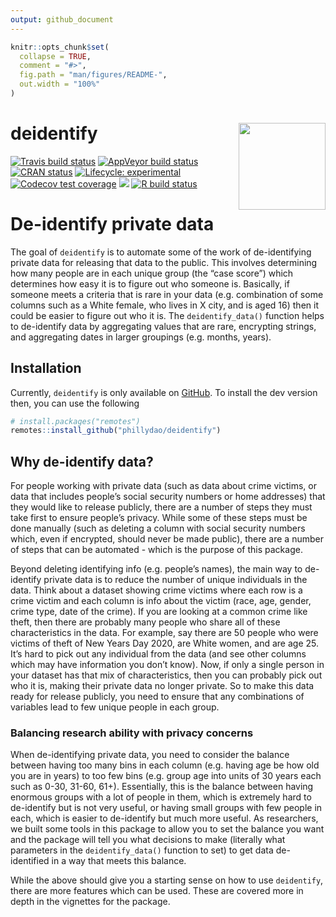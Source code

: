 ```yaml
---
output: github_document
---
```


<!-- README.md is generated from README.Rmd. Please edit that file -->

```r
knitr::opts_chunk$set(
  collapse = TRUE,
  comment = "#>",
  fig.path = "man/figures/README-",
  out.width = "100%"
)
```


# deidentify <img src="man/figures/logo.png" align="right" height="139" />



<!-- badges: start -->
[![Travis build status](https://travis-ci.org/phillydao/deidentify.svg?branch=master)](https://travis-ci.org/phillydao/deidentify)
[![AppVeyor build status](https://ci.appveyor.com/api/projects/status/github/phillydao/deidentify?branch=master&svg=true)](https://ci.appveyor.com/project/phillydao/deidentify)
[![CRAN status](https://www.r-pkg.org/badges/version/deidentify)](https://CRAN.R-project.org/package=deidentify)
[![Lifecycle: experimental](https://img.shields.io/badge/lifecycle-experimental-orange.svg)](https://www.tidyverse.org/lifecycle/#experimental)
[![Codecov test coverage](https://codecov.io/gh/phillydao/deidentify/branch/master/graph/badge.svg)](https://codecov.io/gh/phillydao/deidentify?branch=master)
[![](http://cranlogs.r-pkg.org/badges/grand-total/deidentify?color=blue)](https://cran.r-project.org/package=deidentify)
[![R build status](https://github.com/jacobkap/deidentify/workflows/R-CMD-check/badge.svg)](https://github.com/jacobkap/deidentify/actions)
<!-- badges: end -->

# De-identify private data

The goal of `deidentify` is to automate some of the work of de-identifying private data for releasing that data to the public. This involves determining how many people are in each unique group (the "case score") which determines how easy it is to figure out who someone is. Basically, if someone meets a criteria that is rare in your data (e.g. combination of some columns such as a White female, who lives in X city, and is aged 16) then it could be easier to figure out who it is. The `deidentify_data()` function helps to de-identify data by aggregating values that are rare, encrypting strings, and aggregating dates in larger groupings (e.g. months, years).

## Installation


Currently, `deidentify` is only available on [GitHub](https://github.com/). To install the dev version then, you can use the following

``` r
# install.packages("remotes")
remotes::install_github("phillydao/deidentify")
```

## Why de-identify data?

For people working with private data (such as data about crime victims, or data that includes people's social security numbers or home addresses) that they would like to release publicly, there are a number of steps they must take first to ensure people's privacy. While some of these steps must be done manually (such as deleting a column with social security numbers which, even if encrypted, should never be made public), there are a number of steps that can be automated - which is the purpose of this package. 

Beyond deleting identifying info (e.g. people's names), the main way to de-identify private data is to reduce the number of unique individuals in the data. Think about a dataset showing crime victims where each row is a crime victim and each column is info about the victim (race, age, gender, crime type, date of the crime). If you are looking at a common crime like theft, then there are probably many people who share all of these characteristics in the data. For example, say there are 50 people who were victims of theft of New Years Day 2020, are White women, and are age 25. It's hard to pick out any individual from the data (and see other columns which may have information you don't know). Now, if only a single person in your dataset has that mix of characteristics, then you can probably pick out who it is, making their private data no longer private. So to make this data ready for release publicly, you need to ensure that any combinations of variables lead to few unique people in each group. 

### Balancing research ability with privacy concerns

When de-identifying private data, you need to consider the balance between having too many bins in each column (e.g. having age be how old you are in years) to too few bins (e.g. group age into units of 30 years each such as 0-30, 31-60, 61+). Essentially, this is the balance between having enormous groups with a lot of people in them, which is extremely hard to de-identify but is not very useful, or having small groups with few people in each, which is easier to de-identify but much more useful. As researchers, we built some tools in this package to allow you to set the balance you want and the package will tell you what decisions to make (literally what parameters in the `deidentify_data()` function to set) to get data de-identified in a way that meets this balance.

While the above should give you a starting sense on how to use `deidentify`, there are more features which can be used. These are covered more in depth in the vignettes for the package. 

